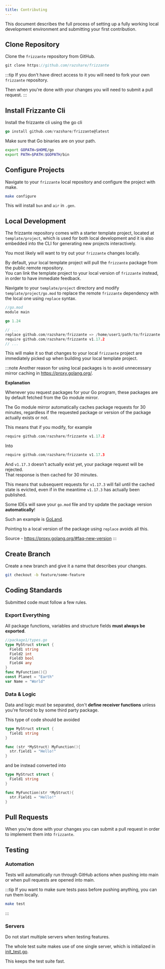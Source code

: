 ```yaml
---
title: Contributing
---
```



This document describes the full process of setting up a fully working local development environment and submitting your first contribution.

## Clone Repository

Clone the `frizzante` repository from GitHub.

```go
git clone https://github.com/razshare/frizzante
```

:::tip
If you don't have direct access to it you will need to fork your own `frizzante` repository.

Then when you're done with your changes you will need to submit a pull request.
:::

## Install Frizzante Cli

Install the frizzante cli using the go cli

```go
go install github.com/razshare/frizzante@latest
```

Make sure that Go binaries are on your path.

```sh
export GOPATH=$HOME/go
export PATH=$PATH:$GOPATH/bin
```

## Configure Projects

Navigate to your `frizzante` local repository and configure the project with make.

```sh
make configure
```

This will install `bun` and `air` in `.gen`.

## Local Development

The frizzante repository comes with a starter template project, located at `template/project`, which is used for both local development and it is also embedded into the CLI for generating new projects interactively.

You most likely will want to try out your `frizzante` changes locally.

By default, your local template project will pull the `frizzante` package from the public remote repository.\
You can link the template project to your local version of `frizzante` instead, in order to have immediate feedback.

Navigate to your `template/project` directory and modify `template/project/go.mod` to replace the remote `frizzante` dependency with the local one using `replace` syntax.


```go
//go.mod
module main

go 1.24

// ...
replace github.com/razshare/frizzante => /home/user1/path/to/frizzante
require github.com/razshare/frizzante v1.17.2
// ...
```

This will make it so that changes to your local `frizzante` project are immediately picked up when building your local template project.

:::note
Another reason for using local packages is to avoid unnecessary mirror caching in https://proxy.golang.org/.

**Explanation**

Whenever you request packages for your Go program, these packages are by default fetched from the Go module mirror.

The Go module mirror automatically caches package requests for 30 minutes, regardless if the requested package or version of the package actually exists or not.

This means that if you modify, for example

```go
require github.com/razshare/frizzante v1.17.2
```

Into

```go
require github.com/razshare/frizzante v1.17.3
```

And `v1.17.3` doesn't actually exist yet, your package request will be rejected.\
That response is then cached for 30 minutes.

This means that subsequent requests for `v1.17.3` will fail until the cached state is evicted, even if in the meantime `v1.17.3` has actually been published.

Some IDEs will save your `go.mod` file and try update the package version **automatically**!

Such an example is [GoLand](https://www.jetbrains.com/go).

Pointing to a local version of the package using `replace` avoids all this.

Source - https://proxy.golang.org/#faq-new-version
:::

## Create Branch

Create a new branch and give it a name that describes your changes.

```sh
git checkout -b feature/some-feature
```

## Coding Standards

Submitted code must follow a few rules.


### Export Everything

All package functions, variables and structure fields **must always be exported**.

```go
//package1/types.go
type MyStruct struct {
  Field1 string
  Field2 int
  Field3 bool
  Field4 any
}
func MyFunction(){}
const Planet = "Earth"
var Name = "World"
```

### Data & Logic

Data and logic must be separated, don't **define receiver functions** unless you're forced
to by some third party package.

This type of code should be avoided

```go
type MyStruct struct {
  field1 string
}

func (str *MyStruct) MyFunction(){
  str.field1 = "Hello!"
}
```

and be instead converted into

```go
type MyStruct struct {
  Field1 string
}

func MyFunction(str *MyStruct){
  str.Field1 = "Hello!"
}
```

## Pull Requests

When you're done with your changes you can submit a pull request in order to implement them into `frizzante`.

## Testing

### Automation

Tests will automatically run through GitHub actions when pushing into main or when pull requests are opened into main.

:::tip
If you want to make sure tests pass before pushing anything, you can run them locally.

```sh
make test
```
:::

### Servers

Do not start multiple servers when testing features.

The whole test suite makes use of one single server, which is initialized in [init_test.go](https://github.com/razshare/frizzante/blob/main/init_test.go).

This keeps the test suite fast.
